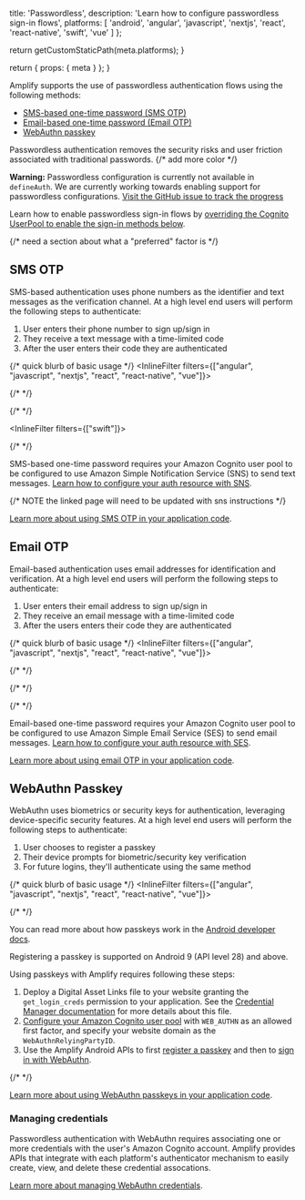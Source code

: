 
  title: 'Passwordless',
  description: 'Learn how to configure passwordless sign-in flows',
  platforms: [
    'android',
    'angular',
    'javascript',
    'nextjs',
    'react',
    'react-native',
    'swift',
    'vue'
  ]
};

  return getCustomStaticPath(meta.platforms);
}

  return {
    props: {
      meta
    }
  };
}

Amplify supports the use of passwordless authentication flows using the following methods:

- [SMS-based one-time password (SMS OTP)](#sms-otp)
- [Email-based one-time password (Email OTP)](#email-otp)
- [WebAuthn passkey](#webauthn-passkey)

Passwordless authentication removes the security risks and user friction associated with traditional passwords.
{/* add more color */}

<Callout warning>

**Warning:** Passwordless configuration is currently not available in `defineAuth`. We are currently working towards enabling support for passwordless configurations. [Visit the GitHub issue to track the progress](https://github.com/aws-amplify/amplify-backend/issues/2276)

</Callout>

Learn how to enable passwordless sign-in flows by [overriding the Cognito UserPool to enable the sign-in methods below](/[platform]/build-a-backend/auth/modify-resources-with-cdk/#override-cognito-userpool-to-enable-passwordless-sign-in-methods).

{/* need a section about what a "preferred" factor is */}

## SMS OTP

SMS-based authentication uses phone numbers as the identifier and text messages as the verification channel. At a high level end users will perform the following steps to authenticate:

1. User enters their phone number to sign up/sign in
2. They receive a text message with a time-limited code
3. After the user enters their code they are authenticated

{/* quick blurb of basic usage */}
<InlineFilter filters={["angular", "javascript", "nextjs", "react", "react-native", "vue"]}>

{/*  */}

</InlineFilter>
<InlineFilter filters={["android"]}>

{/*  */}

</InlineFilter>

<InlineFilter filters={["swift"]}>

{/*  */}

</InlineFilter>

<Callout info>

SMS-based one-time password requires your Amazon Cognito user pool to be configured to use Amazon Simple Notification Service (SNS) to send text messages. [Learn how to configure your auth resource with SNS](/[platform]/build-a-backend/auth/moving-to-production/#sms).

{/* NOTE the linked page will need to be updated with sns instructions */}

</Callout>

[Learn more about using SMS OTP in your application code](/[platform]/build-a-backend/auth/connect-your-frontend/sign-in/#sms-otp).

## Email OTP

Email-based authentication uses email addresses for identification and verification. At a high level end users will perform the following steps to authenticate:

1. User enters their email address to sign up/sign in
2. They receive an email message with a time-limited code
3. After the users enters their code they are authenticated

{/* quick blurb of basic usage */}
<InlineFilter filters={["angular", "javascript", "nextjs", "react", "react-native", "vue"]}>

{/*  */}

</InlineFilter>
<InlineFilter filters={["android"]}>

{/*  */}

</InlineFilter>
<InlineFilter filters={["swift"]}>

{/*  */}

</InlineFilter>

<Callout info>

Email-based one-time password requires your Amazon Cognito user pool to be configured to use Amazon Simple Email Service (SES) to send email messages. [Learn how to configure your auth resource with SES](/[platform]/build-a-backend/auth/moving-to-production/#email).

</Callout>

[Learn more about using email OTP in your application code](/[platform]/build-a-backend/auth/connect-your-frontend/sign-in/#email-otp).

## WebAuthn Passkey

WebAuthn uses biometrics or security keys for authentication, leveraging device-specific security features. At a high level end users will perform the following steps to authenticate:

1. User chooses to register a passkey
2. Their device prompts for biometric/security key verification
3. For future logins, they'll authenticate using the same method

{/* quick blurb of basic usage */}
<InlineFilter filters={["angular", "javascript", "nextjs", "react", "react-native", "vue"]}>

{/*  */}

</InlineFilter>
<InlineFilter filters={["android"]}>

You can read more about how passkeys work in the [Android developer docs](https://developer.android.com/design/ui/mobile/guides/patterns/passkeys).

<Callout warning>
Registering a passkey is supported on Android 9 (API level 28) and above.
</Callout>

Using passkeys with Amplify requires following these steps:

1. Deploy a Digital Asset Links file to your website granting the `get_login_creds` permission to your application. See the [Credential Manager documentation](https://developer.android.com/identity/sign-in/credential-manager#add-support-dal) for more details about this file.
1. [Configure your Amazon Cognito user pool](/[platform]/build-a-backend/auth/modify-resources-with-cdk/#override-cognito-userpool-to-enable-passwordless-sign-in-methods) with `WEB_AUTHN` as an allowed first factor, and specify your website domain as the `WebAuthnRelyingPartyID`.
1. Use the Amplify Android APIs to first [register a passkey](/[platform]/build-a-backend/auth/manage-users/manage-webauthn-credentials/#associate-webauthn-credentials) and then to [sign in with WebAuthn](/[platform]/build-a-backend/auth/connect-your-frontend/sign-in/#webauthn-passkeys).

</InlineFilter>
<InlineFilter filters={["swift"]}>

{/*  */}

</InlineFilter>

[Learn more about using WebAuthn passkeys in your application code](/[platform]/build-a-backend/auth/connect-your-frontend/sign-in/#webauthn-passkeys).

### Managing credentials

Passwordless authentication with WebAuthn requires associating one or more credentials with the user's Amazon Cognito account. Amplify provides APIs that integrate with each platform's authenticator mechanism to easily create, view, and delete these credential assocations.

[Learn more about managing WebAuthn credentials](/[platform]/build-a-backend/auth/manage-users/manage-webauthn-credentials).
